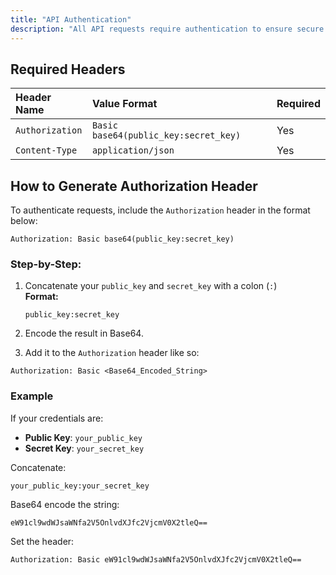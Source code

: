 ```yaml
---
title: "API Authentication"
description: "All API requests require authentication to ensure secure communication between your application and UPITranzact servers"
---
```


## Required Headers

| Header Name     | Value Format                          | Required |
| :-------------- | :------------------------------------ | :------- |
| `Authorization` | `Basic base64(public_key:secret_key)` | Yes      |
| `Content-Type`  | `application/json`                    | Yes      |

## How to Generate Authorization Header

To authenticate requests, include the `Authorization` header in the format below:

```
Authorization: Basic base64(public_key:secret_key)
```

### Step-by-Step:

1. Concatenate your `public_key` and `secret_key` with a colon (`:`)\
   **Format:**

   ```
   public_key:secret_key
   ```
2. Encode the result in Base64.
3. Add it to the `Authorization` header like so:

```
Authorization: Basic <Base64_Encoded_String>
```

### Example

If your credentials are:

- **Public Key**: `your_public_key`
- **Secret Key**: `your_secret_key`

Concatenate:

```
your_public_key:your_secret_key
```

Base64 encode the string:

```
eW91cl9wdWJsaWNfa2V5OnlvdXJfc2VjcmV0X2tleQ==
```

Set the header:

```
Authorization: Basic eW91cl9wdWJsaWNfa2V5OnlvdXJfc2VjcmV0X2tleQ==
```
